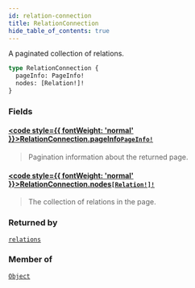 ```yaml
---
id: relation-connection
title: RelationConnection
hide_table_of_contents: true
---
```








A paginated collection of relations.

```graphql
type RelationConnection {
  pageInfo: PageInfo!
  nodes: [Relation!]!
}
```


### Fields

#### [<code style={{ fontWeight: 'normal' }}>RelationConnection.<b>pageInfo</b></code>](#)<Bullet />[`PageInfo!`](/docs/v1/directory-api-reference/schema/common/objects/page-info) <Badge class="secondary" text="non-null"/> <Badge class="secondary" text="object"/> <Badge class="secondary" text="common"/>
> Pagination information about the returned page.
> 

#### [<code style={{ fontWeight: 'normal' }}>RelationConnection.<b>nodes</b></code>](#)<Bullet />[`[Relation!]!`](/docs/v1/directory-api-reference/schema/relations/objects/relation) <Badge class="secondary" text="non-null"/> <Badge class="secondary" text="object"/> <Badge class="secondary" text="relations"/>
> The collection of relations in the page.
> 



### Returned by

[`relations`](/docs/v1/directory-api-reference/schema/relations/queries/relations)  <Badge class="secondary" text="query"/>

### Member of

[`Object`](/docs/v1/directory-api-reference/schema/objects/objects/object)  <Badge class="secondary" text="object"/>




